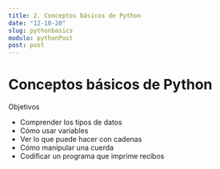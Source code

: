 ```yaml
---
title: 2. Conceptos básicos de Python
date: "12-10-20"
slug: pythonbasics
modulo: pythonPost
post: post
---
```


# Conceptos básicos de Python

Objetivos

- Comprender los tipos de datos
- Cómo usar variables
- Ver lo que puede hacer con cadenas
- Cómo manipular una cuerda
- Codificar un programa que imprime recibos
